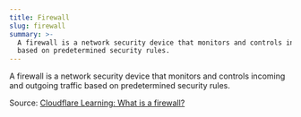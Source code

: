 ```yaml
---
title: Firewall
slug: firewall
summary: >-
  A firewall is a network security device that monitors and controls incoming and outgoing traffic
  based on predetermined security rules.
---
```

A firewall is a network security device that monitors and controls incoming and outgoing traffic based on predetermined security rules.

Source: [Cloudflare Learning: What is a firewall?](https://www.cloudflare.com/learning/network-layer/what-is-a-firewall/)
